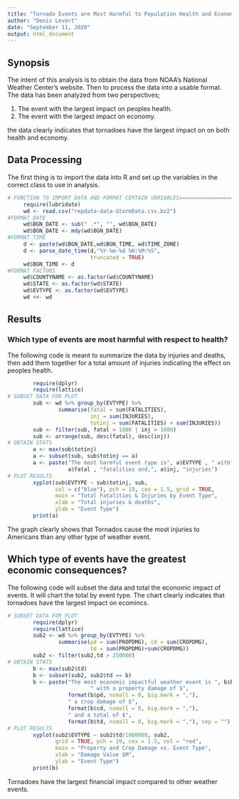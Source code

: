 ```yaml
---
title: "Tornado Events are Most Harmful to Population Health and Economy" 
author: "Denis Levert"
date: "September 11, 2020"
output: html_document
---
```

## Synopsis

 The intent of this analysis is to obtain the data from NOAA's National
 Weather Center's website. Then to process the data into a usable format.
 The data has been analyzed from two perspectives;
 
 1) The event with the largest impact on peoples health.
 2) The event with the largest impact on economy.
 
 the data clearly indicates that tornadoes have the largest impact on on
 both health and economy.
 
## Data Processing
The first thing is to import the data into R and set up the variables in the
correct class to use in analysis.
```r
# FUNCTION TO IMPORT DATA AND FORMAT CERTAIN VARIABLES====================
     require(lubridate)
     wd <- read.csv("repdata-data-StormData.csv.bz2")
#FORMAT DATE
     wd$BGN_DATE <- sub(" .*", "", wd$BGN_DATE)
     wd$BGN_DATE <- mdy(wd$BGN_DATE)
#FORMAT TIME
     d <- paste(wd$BGN_DATE,wd$BGN_TIME, wd$TIME_ZONE)
     d <- parse_date_time(d,"%Y-%m-%d %H:%M:%S",
                          truncated = TRUE)
     wd$BGN_TIME <- d
#FORMAT FACTORS
     wd$COUNTYNAME <- as.factor(wd$COUNTYNAME)
     wd$STATE <- as.factor(wd$STATE)
     wd$EVTYPE <- as.factor(wd$EVTYPE)
     wd <<- wd
```
## Results
     
### Which type of events are most harmful with respect to health?
 
The following code is meant to summarize the data by injuries and deaths,
then add them together for a total amount of injuries indicating the effect
on peoples health.
```r
        require(dplyr)
        require(lattice)
# SUBSET DATA FOR PLOT
        sub <- wd %>% group_by(EVTYPE) %>%
                summarise(fatal = sum(FATALITIES),
                          inj = sum(INJURIES),
                          totinj = sum(FATALITIES) + sum(INJURIES))
        sub <- filter(sub, fatal > 1000 | inj > 1000)
        sub <- arrange(sub, desc(fatal), desc(inj))
# OBTAIN STATS
        a <- max(sub$totinj)
        a <- subset(sub, sub$totinj == a)
        a <- paste("The most harmful event type is", a$EVTYPE , " with", 
                   a$fatal , "fatalities and,", a$inj, "injuries")
# PLOT RESULTS
        xyplot(sub$EVTYPE ~ sub$totinj, sub, 
               col = c("blue"), pch = 19, cex = 1.5, grid = TRUE,
               main = "Total Fatalities & Injuries by Event Type",
               xlab = "Total injuries & deaths",
               ylab = "Event Type")
        print(a)
```

The graph clearly shows that Tornados cause the most injuries to Americans than
any other type of weather event.

## Which type of events have the greatest economic consequences?

The following code will subset the data and total the economic impact of 
events. It will chart the total by event type. The chart clearly indicates
that tornadoes have the largest impact on ecomincs.

```r
# SUBSET DATA FOR PLOT
        require(dplyr)
        require(lattice)
        sub2 <- wd %>% group_by(EVTYPE) %>%
                summarise(pd = sum(PROPDMG), cd = sum(CROPDMG),
                          td = sum(PROPDMG)+sum(CROPDMG))
        sub2 <- filter(sub2,td > 250000)
# OBTAIN STATS
        b <- max(sub2$td)
        b <- subset(sub2, sub2$td == b)
        b <- paste("The most economic impactful weather event is ", b$EVTYPE,
                          " with a property damage of $", 
                   format(b$pd, nsmall = 0, big.mark = ","),
                   " a crop damage of $", 
                   format(b$cd, nsmall = 0, big.mark = ","),
                   " and a total of $",
                   format(b$td, nsmall = 0, big.mark = ","), sep = "")
# PLOT RESULTS
        xyplot(sub2$EVTYPE ~ sub2$td/1000000, sub2, 
               grid = TRUE, pch = 19, cex = 1.5, col = "red",
               main = "Property and Crop Damage vs. Event Type",
               xlab = "Damage Value $M",
               ylab = "Event Type")
        print(b)
```
Tornadoes have the largest financial impact compared to other weather events.


